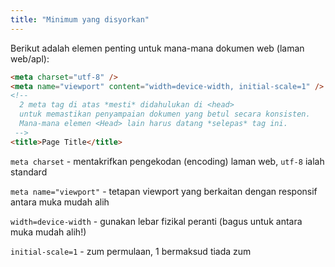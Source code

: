 ```yaml
---
title: "Minimum yang disyorkan"
---
```



Berikut adalah elemen penting untuk mana-mana dokumen web (laman web/apl):

```html
<meta charset="utf-8" />
<meta name="viewport" content="width=device-width, initial-scale=1" />
<!--
  2 meta tag di atas *mesti* didahulukan di <head>
  untuk memastikan penyampaian dokumen yang betul secara konsisten.
  Mana-mana elemen <Head> lain harus datang *selepas* tag ini.
 -->
<title>Page Title</title>
```

`meta charset` - mentakrifkan pengekodan (encoding) laman web, `utf-8` ialah standard

`meta name="viewport"` - tetapan viewport yang berkaitan dengan responsif antara muka mudah alih

`width=device-width` - gunakan lebar fizikal peranti (bagus untuk antara muka mudah alih!)

`initial-scale=1` - zum permulaan, 1 bermaksud tiada zum
